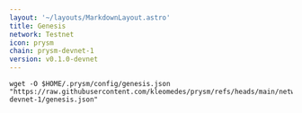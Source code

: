 ```yaml
---
layout: '~/layouts/MarkdownLayout.astro'
title: Genesis
network: Testnet
icon: prysm
chain: prysm-devnet-1
version: v0.1.0-devnet
---
```

```
wget -O $HOME/.prysm/config/genesis.json "https://raw.githubusercontent.com/kleomedes/prysm/refs/heads/main/network/prysm-devnet-1/genesis.json"
```
